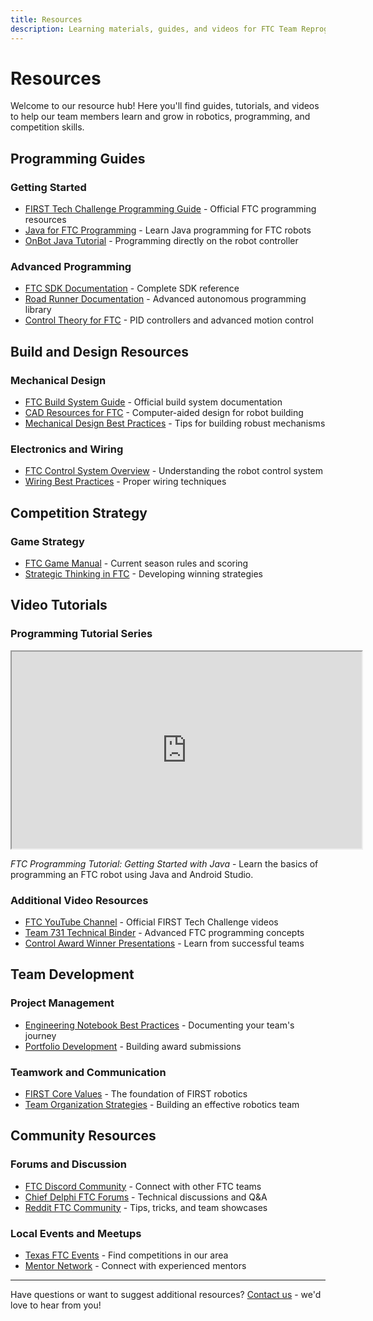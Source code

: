 ```yaml
---
title: Resources
description: Learning materials, guides, and videos for FTC Team Reprogrammed 25805
---
```


# Resources

Welcome to our resource hub! Here you'll find guides, tutorials, and videos to help our team members learn and grow in robotics, programming, and competition skills.

## Programming Guides

### Getting Started
- [FIRST Tech Challenge Programming Guide](https://www.firstinspires.org/resource-library/ftc/technology-information-and-resources) - Official FTC programming resources
- [Java for FTC Programming](https://ftc-docs.firstinspires.org/en/latest/programming_resources/tutorial_specific/android_studio/index.html) - Learn Java programming for FTC robots
- [OnBot Java Tutorial](https://ftc-docs.firstinspires.org/en/latest/programming_resources/onbot_java/OnBot-Java-Tutorial.html) - Programming directly on the robot controller

### Advanced Programming
- [FTC SDK Documentation](https://ftctechnh.github.io/ftc_app/doc/javadoc/index.html) - Complete SDK reference
- [Road Runner Documentation](https://learnroadrunner.com/) - Advanced autonomous programming library
- [Control Theory for FTC](https://docs.ftclib.org/ftclib/features/drivebases) - PID controllers and advanced motion control

## Build and Design Resources

### Mechanical Design
- [FTC Build System Guide](https://www.firstinspires.org/resource-library/ftc/robot-building-resources) - Official build system documentation
- [CAD Resources for FTC](https://www.firstinspires.org/resource-library/ftc/cad-resources) - Computer-aided design for robot building
- [Mechanical Design Best Practices](https://www.youtube.com/watch?v=26YCKDFWBbE) - Tips for building robust mechanisms

### Electronics and Wiring
- [FTC Control System Overview](https://ftc-docs.firstinspires.org/en/latest/hardware_and_software_configuration/index.html) - Understanding the robot control system
- [Wiring Best Practices](https://ftc-docs.firstinspires.org/en/latest/hardware_and_software_configuration/connecting_devices/index.html) - Proper wiring techniques

## Competition Strategy

### Game Strategy
- [FTC Game Manual](https://www.firstinspires.org/resource-library/ftc/game-and-season-info) - Current season rules and scoring
- [Strategic Thinking in FTC](https://ftc-docs.firstinspires.org/en/latest/game_specific_resources/index.html) - Developing winning strategies

## Video Tutorials

### Programming Tutorial Series

<iframe 
  width="560" 
  height="315" 
  src="https://www.youtube.com/embed/DaAKtKOhhdw" 
  title="FTC Programming Tutorial - Getting Started"
  style={{ border: 0 }}
  allow="accelerometer; autoplay; clipboard-write; encrypted-media; gyroscope; picture-in-picture; web-share" 
  allowFullScreen
  referrerPolicy="strict-origin-when-cross-origin">
</iframe>

*FTC Programming Tutorial: Getting Started with Java* - Learn the basics of programming an FTC robot using Java and Android Studio.

### Additional Video Resources
- [FTC YouTube Channel](https://www.youtube.com/user/FIRSTTechChallenge) - Official FIRST Tech Challenge videos
- [Team 731 Technical Binder](https://www.youtube.com/watch?v=r6k7nkF_rnk) - Advanced FTC programming concepts
- [Control Award Winner Presentations](https://www.youtube.com/results?search_query=ftc+control+award) - Learn from successful teams

## Team Development

### Project Management
- [Engineering Notebook Best Practices](https://www.firstinspires.org/resource-library/ftc/judging-resources) - Documenting your team's journey
- [Portfolio Development](https://www.firstinspires.org/resource-library/ftc/award-resources) - Building award submissions

### Teamwork and Communication
- [FIRST Core Values](https://www.firstinspires.org/about/vision-and-mission) - The foundation of FIRST robotics
- [Team Organization Strategies](https://www.firstinspires.org/resource-library/ftc/team-management-resources) - Building an effective robotics team

## Community Resources

### Forums and Discussion
- [FTC Discord Community](https://discord.gg/first-tech-challenge) - Connect with other FTC teams
- [Chief Delphi FTC Forums](https://www.chiefdelphi.com/c/technical/first-tech-challenge/10) - Technical discussions and Q&A
- [Reddit FTC Community](https://www.reddit.com/r/FTC/) - Tips, tricks, and team showcases

### Local Events and Meetups
- [Texas FTC Events](https://www.firstinspires.org/robotics/ftc/regional-championships-and-super-regionals) - Find competitions in our area
- [Mentor Network](https://www.firstinspires.org/ways-to-help/volunteer) - Connect with experienced mentors

---

Have questions or want to suggest additional resources? [Contact us](/contact) - we'd love to hear from you!